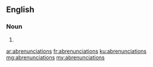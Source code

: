 ==English==

===Noun===
{{head|en|plural}}

# {{plural of|abrenunciation|lang=en|nocat=1}}

[[ar:abrenunciations]]
[[fr:abrenunciations]]
[[ku:abrenunciations]]
[[mg:abrenunciations]]
[[my:abrenunciations]]